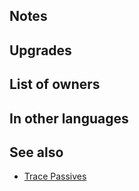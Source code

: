 {{Weapon Infobox
|tagid=SID_薔薇のステッキ＋
|intID=3190
|image=wep_sw137
|exclusive=0
|weaponType=Sword
|cost=300
|might=14
|range=1
|effect=Enables【Canto (Rem. +1)】.<br><br>At start of combat, if foe's HP ≥ 75%, grants Atk/Spd+5 to unit during combat.<br><br>【Canto (Rem. +1)】<br>After an attack, Assist skill, or structure destruction, unit can move again.<br><br>The distance of the movement is the remaining movement the unit had before the actions listed above+1 (If unit used a movement skill that warps them, the remainder is 0).<br><br>(Unit moves according to movement type. Once per turn. Cannot attack or assist. Only highest value applied. Does not stack. After moving, if a skill that grants another action would be triggered (like with Galeforce), Canto will trigger after the granted action. Unit's base movement has no effect on movement granted. Cannot warp (using skills like Wings of Mercy) a distance greater than unit would be able to move with normal Canto movement.)
|statModifiers=0,14,0,0,0
|required=Florid Cane
|refinePaths=default
|refineSP=350
|refineMedals=500
|refineStones=50
|properties=
}}
==Notes==
{{Canto|Rem. +1}}
{{Combat boosts}}
==Upgrades==
{{Weapon Upgrade List}}
==List of owners==
{{Skill Hero List}}
==In other languages==
{{OtherLanguages
|japanese=薔薇のステッキ＋
|german=Rosendegen+
|spanishEU=Bastón florido +
|spanishLA=Bastón florido +
|french=Canne fleurie +
|italian=Bastone florido+
|chineseTW=薔薇之杖＋
|portuguese=Bastão florido+
}}
==See also==
{{See also skills|cond=Description LIKE '%【Canto (Rem. +1)】%' AND Exclusive='1'|columns=3}}
* [[Skill families#Trace|Trace Passives]]
{{Weapons Navbox}}